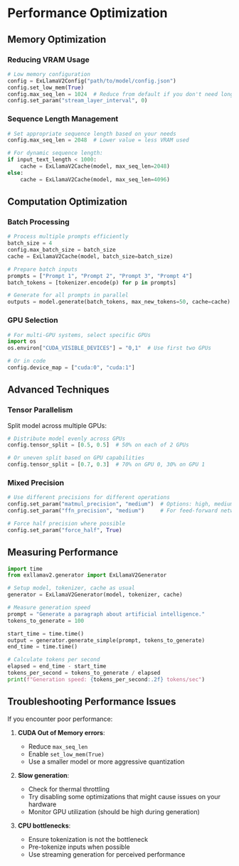 # Performance Optimization

## Memory Optimization

### Reducing VRAM Usage

```python
# Low memory configuration
config = ExLlamaV2Config("path/to/model/config.json")
config.set_low_mem(True)
config.max_seq_len = 1024  # Reduce from default if you don't need long contexts
config.set_param("stream_layer_interval", 0)
```

### Sequence Length Management

```python
# Set appropriate sequence length based on your needs
config.max_seq_len = 2048  # Lower value = less VRAM used

# For dynamic sequence length:
if input_text_length < 1000:
    cache = ExLlamaV2Cache(model, max_seq_len=2048)
else:
    cache = ExLlamaV2Cache(model, max_seq_len=4096)
```

## Computation Optimization

### Batch Processing

```python
# Process multiple prompts efficiently
batch_size = 4
config.max_batch_size = batch_size
cache = ExLlamaV2Cache(model, batch_size=batch_size)

# Prepare batch inputs
prompts = ["Prompt 1", "Prompt 2", "Prompt 3", "Prompt 4"]
batch_tokens = [tokenizer.encode(p) for p in prompts]

# Generate for all prompts in parallel
outputs = model.generate(batch_tokens, max_new_tokens=50, cache=cache)
```

### GPU Selection

```python
# For multi-GPU systems, select specific GPUs
import os
os.environ["CUDA_VISIBLE_DEVICES"] = "0,1"  # Use first two GPUs

# Or in code
config.device_map = ["cuda:0", "cuda:1"]
```

## Advanced Techniques

### Tensor Parallelism

Split model across multiple GPUs:

```python
# Distribute model evenly across GPUs
config.tensor_split = [0.5, 0.5]  # 50% on each of 2 GPUs

# Or uneven split based on GPU capabilities
config.tensor_split = [0.7, 0.3]  # 70% on GPU 0, 30% on GPU 1
```

### Mixed Precision

```python
# Use different precisions for different operations
config.set_param("matmul_precision", "medium")  # Options: high, medium, low
config.set_param("ffn_precision", "medium")     # For feed-forward networks

# Force half precision where possible
config.set_param("force_half", True)
```

## Measuring Performance

```python
import time
from exllamav2.generator import ExLlamaV2Generator

# Setup model, tokenizer, cache as usual
generator = ExLlamaV2Generator(model, tokenizer, cache)

# Measure generation speed
prompt = "Generate a paragraph about artificial intelligence."
tokens_to_generate = 100

start_time = time.time()
output = generator.generate_simple(prompt, tokens_to_generate)
end_time = time.time()

# Calculate tokens per second
elapsed = end_time - start_time
tokens_per_second = tokens_to_generate / elapsed
print(f"Generation speed: {tokens_per_second:.2f} tokens/sec")
```

## Troubleshooting Performance Issues

If you encounter poor performance:

1. **CUDA Out of Memory errors**:
   - Reduce `max_seq_len`
   - Enable `set_low_mem(True)`
   - Use a smaller model or more aggressive quantization

2. **Slow generation**:
   - Check for thermal throttling
   - Try disabling some optimizations that might cause issues on your hardware
   - Monitor GPU utilization (should be high during generation)
   
3. **CPU bottlenecks**:
   - Ensure tokenization is not the bottleneck
   - Pre-tokenize inputs when possible
   - Use streaming generation for perceived performance
